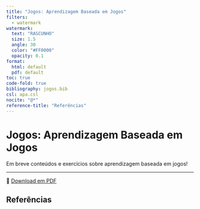 ```yaml
---
title: "Jogos: Aprendizagem Baseada em Jogos"
filters:
  - watermark
watermark:
  text: "RASCUNHO"
  size: 1.5
  angle: 30
  color: "#FF0000"
  opacity: 0.1
format:
  html: default
  pdf: default
toc: true
code-fold: true
bibliography: jogos.bib
csl: apa.csl
nocite: "@*"
reference-title: "Referências"
---
```


# Jogos: Aprendizagem Baseada em Jogos

Em breve conteúdos e exercícios sobre aprendizagem baseada em jogos!

---

📄 [Download em PDF](./aprendizagem-jogos.pdf){target="_blank"}

## Referências
